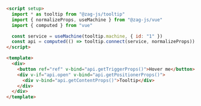 ```html
<script setup>
  import * as tooltip from "@zag-js/tooltip"
  import { normalizeProps, useMachine } from "@zag-js/vue"
  import { computed } from "vue"

  const service = useMachine(tooltip.machine, { id: "1" })
  const api = computed(() => tooltip.connect(service, normalizeProps))
</script>

<template>
  <div>
    <button ref="ref" v-bind="api.getTriggerProps()">Hover me</button>
    <div v-if="api.open" v-bind="api.getPositionerProps()">
      <div v-bind="api.getContentProps()">Tooltip</div>
    </div>
  </div>
</template>
```
